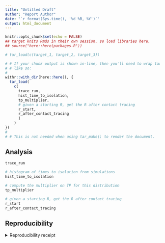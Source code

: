 ```yaml
---
title: "Untitled Draft"
author: "Report Author"
date: "`r format(Sys.time(), '%d %B, %Y')`"
output: html_document
---
```


```r
knitr::opts_chunk$set(echo = FALSE)
## target knits Rmds in their own session, so load libraries here.
## source("here::here(packages.R"))
```

```r
# tar_load(c(target_1, target_2, target_3))

# # If your chunk output is shown in-line, then you'll need to wrap tar_load()
# # like so:
# 
withr::with_dir(here::here(), {
  tar_load(
    c(
      trace_run,
      hist_time_to_isolation,
      tp_multiplier,
      # given a starting R, get the R after contact tracing
      r_start,
      r_after_contact_tracing
      )
    )
})
# 
# # This is not needed when using tar_make() to render the document.
```

## Analysis

```r
trace_run
```


```r
# histogram of times to isolation from simulations
hist_time_to_isolation
```


```r
# compute the multiplier on TP for this distribution
tp_multiplier
```


```r
# given a starting R, get the R after contact tracing
r_start
r_after_contact_tracing
```


## Reproducibility

<details><summary>Reproducibility receipt</summary>

```r
## datetime
Sys.time()

## repository
if(requireNamespace('git2r', quietly = TRUE)) {
  git2r::repository()
} else {
  c(
    system2("git", args = c("log", "--name-status", "-1"), stdout = TRUE),
    system2("git", args = c("remote", "-v"), stdout = TRUE)
  )
}

## session info
sessionInfo()
```

</details>
